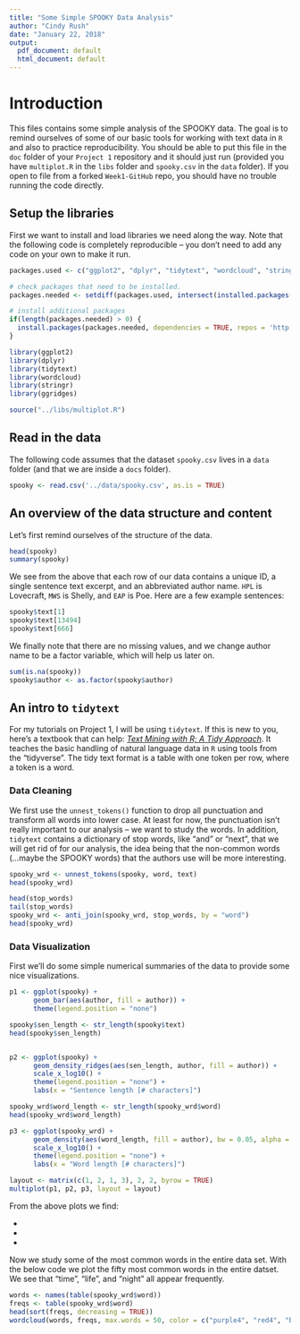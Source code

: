 ```yaml
---
title: "Some Simple SPOOKY Data Analysis"
author: "Cindy Rush"
date: "January 22, 2018"
output:
  pdf_document: default
  html_document: default
---
```


# Introduction

This files contains some simple analysis of the SPOOKY data.  The goal is to remind ourselves of some of our basic tools for working with text data in `R` and also to practice reproducibility.  You should be able to put this file in the `doc` folder of your `Project 1` repository and it should just run (provided you have `multiplot.R` in the `libs` folder and `spooky.csv` in the `data` folder).  If you open to file from a forked `Week1-GitHub` repo, you should have no trouble running the code directly.

## Setup the libraries
First we want to install and load libraries we need along the way.  Note that the following code is completely reproducible -- you don't need to add any code on your own to make it run.

```r
packages.used <- c("ggplot2", "dplyr", "tidytext", "wordcloud", "stringr", "ggridges")

# check packages that need to be installed.
packages.needed <- setdiff(packages.used, intersect(installed.packages()[,1], packages.used))

# install additional packages
if(length(packages.needed) > 0) {
  install.packages(packages.needed, dependencies = TRUE, repos = 'http://cran.us.r-project.org')
}

library(ggplot2)
library(dplyr)
library(tidytext)
library(wordcloud)
library(stringr)
library(ggridges)

source("../libs/multiplot.R")
```

## Read in the data
The following code assumes that the dataset `spooky.csv` lives in a `data` folder (and that we are inside a `docs` folder).

```r
spooky <- read.csv('../data/spooky.csv', as.is = TRUE)
```

## An overview of the data structure and content

Let's first remind ourselves of the structure of the data.
```r
head(spooky)
summary(spooky)
```

We see from the above that each row of our data contains a unique ID, a single sentence text excerpt, and an abbreviated author name. `HPL` is Lovecraft, `MWS` is Shelly, and `EAP` is Poe.  Here are a few example sentences:

```r
spooky$text[1]
spooky$text[13494]
spooky$text[666]
```

We finally note that there are no missing values, and we change author name to be a factor variable, which will help us later on.

```r
sum(is.na(spooky))
spooky$author <- as.factor(spooky$author)
```


## An intro to `tidytext`

For my tutorials on Project 1, I will be using `tidytext`.  If this is new to you, here's a textbook that can help: *[Text Mining with R; A Tidy Approach](https://www.tidytextmining.com)*.  It teaches the basic handling of natural language data in `R` using tools from the "tidyverse".  The tidy text format is a table with one token per row, where a token is a word.


### Data Cleaning

We first use the `unnest_tokens()` function to drop all punctuation and transform all words into lower case.  At least for now, the punctuation isn't really important to our analysis -- we want to study the words.  In addition, `tidytext` contains a dictionary of stop words, like "and" or "next", that we will get rid of for our analysis, the idea being that the non-common words (...maybe the SPOOKY words) that the authors use will be more interesting.

```r
spooky_wrd <- unnest_tokens(spooky, word, text)
head(spooky_wrd)

head(stop_words)
tail(stop_words)
spooky_wrd <- anti_join(spooky_wrd, stop_words, by = "word")
head(spooky_wrd)
````

### Data Visualization

First we'll do some simple numerical summaries of the data to provide some nice visualizations.

```r
p1 <- ggplot(spooky) +
      geom_bar(aes(author, fill = author)) +
      theme(legend.position = "none")

spooky$sen_length <- str_length(spooky$text)
head(spooky$sen_length)


p2 <- ggplot(spooky) +
      geom_density_ridges(aes(sen_length, author, fill = author)) +
      scale_x_log10() +
      theme(legend.position = "none") +
      labs(x = "Sentence length [# characters]")

spooky_wrd$word_length <- str_length(spooky_wrd$word)
head(spooky_wrd$word_length)

p3 <- ggplot(spooky_wrd) +
      geom_density(aes(word_length, fill = author), bw = 0.05, alpha = 0.3) +
      scale_x_log10() +
      theme(legend.position = "none") +
      labs(x = "Word length [# characters]")

layout <- matrix(c(1, 2, 1, 3), 2, 2, byrow = TRUE)
multiplot(p1, p2, p3, layout = layout)
```


From the above plots we find:

*

*

*


Now we study some of the most common words in the entire data set.  With the below code we plot the fifty most common words in the entire datset. We see that "time", "life", and "night" all appear frequently.

```r
words <- names(table(spooky_wrd$word))
freqs <- table(spooky_wrd$word)
head(sort(freqs, decreasing = TRUE))
wordcloud(words, freqs, max.words = 50, color = c("purple4", "red4", "black"))
```
